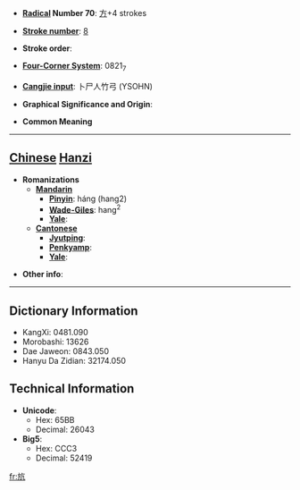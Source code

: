 * '''[[Wiktionary:Chinese radical index| Radical]] Number 70''': [[Wiktionary:Chinese radical index 方|方]]+4 strokes

* '''[[Wiktionary:Chinese total strokes index|Stroke number]]''': [[Wiktionary:Chinese total strokes index 8|8]]

* '''Stroke order''': 

* '''[[Wiktionary:Chinese four corner index|Four-Corner System]]''': 0821<sub>7</sub>

* '''[[Wiktionary:Chinese Cangjie index|Cangjie input]]''': 卜尸人竹弓 (YSOHN)

* '''Graphical Significance and Origin''': 

* '''Common Meaning'''

----

== [[Chinese]] [[Hanzi]] ==

* '''Romanizations'''
** '''[[Mandarin]]'''
*** '''[[Pinyin]]''': háng (hang2)
*** '''[[Wade-Giles]]''': hang<sup>2</sup>
*** '''[[Yale]]''': 
** '''[[Cantonese]]'''
*** '''[[Jyutping]]''':
*** '''[[Penkyamp]]''': 
*** '''[[Yale]]''': 

* '''Other info''': 

----

== Dictionary Information ==

* KangXi: 0481.090
* Morobashi: 13626
* Dae Jaweon: 0843.050
* Hanyu Da Zidian: 32174.050

== Technical Information ==

* '''Unicode''':
** Hex: 65BB
** Decimal: 26043
* '''Big5''':
** Hex: CCC3
** Decimal: 52419

[[fr:斻]]
